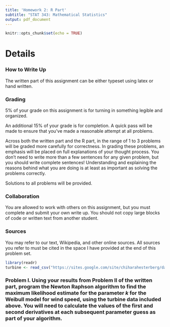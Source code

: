 ---
title: 'Homework 2: R Part'
subtitle: "STAT 343: Mathematical Statistics"
output: pdf_document
---

```{r setup, include=FALSE}
knitr::opts_chunk$set(echo = TRUE)
```

# Details

### How to Write Up

The written part of this assignment can be either typeset using latex or hand written.

### Grading

5% of your grade on this assignment is for turning in something legible and organized.

An additional 15% of your grade is for completion.  A quick pass will be made to ensure that you've made a reasonable attempt at all problems.

Across both the written part and the R part, in the range of 1 to 3 problems will be graded more carefully for correctness.  In grading these problems, an emphasis will be placed on full explanations of your thought process.  You don't need to write more than a few sentences for any given problem, but you should write complete sentences!  Understanding and explaining the reasons behind what you are doing is at least as important as solving the problems correctly.

Solutions to all problems will be provided.

### Collaboration

You are allowed to work with others on this assignment, but you must complete and submit your own write up.  You should not copy large blocks of code or written text from another student.

### Sources

You may refer to our text, Wikipedia, and other online sources.  All sources you refer to must be cited in the space I have provided at the end of this problem set.

```{r}
library(readr)
turbine <- read_csv("https://sites.google.com/site/chiharahesterberg/data2/Turbine.csv")
```
### Problem I. Using your results from Problem II of the written part, program the Newton Raphson algorithm to find the maximum likelihood estimate for the parameter $k$ for the Weibull model for wind speed, using the turbine data included above. You will need to calculate the values of the first and second derivatives at each subsequent parameter guess as part of your algorithm.



